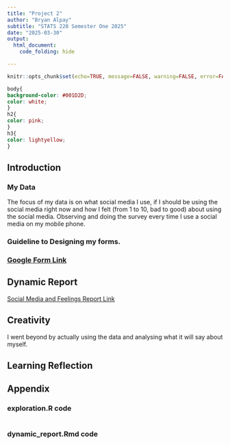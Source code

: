 ```yaml
---
title: "Project 2"
author: "Bryan Alpay"
subtitle: "STATS 220 Semester One 2025"
date: "2025-03-30"
output: 
  html_document:
    code_folding: hide

---
```


```r
knitr::opts_chunk$set(echo=TRUE, message=FALSE, warning=FALSE, error=FALSE)
```

```css
body{
background-color: #001D2D;
color: white;
}
h2{
color: pink;
}
h3{
color: lightyellow;
}

```

## Introduction
### My Data
The focus of my data is on what social media I use, if I should be using the social media right now and how I felt (from 1 to 10, bad to good) about using the social media. Observing and doing the survey every time I use a social media on my mobile phone.


### Guideline to Designing my forms.



### [Google Form Link](https://forms.gle/nwX4ywa2y5rMoLtp9)

## Dynamic Report
[Social Media and Feelings Report Link](https://polkez.github.io/stats220/)


## Creativity
I went beyond by actually using the data and analysing what it will say about myself.

## Learning Reflection


## Appendix
### exploration.R code

```r

```

### dynamic_report.Rmd code
```r

```